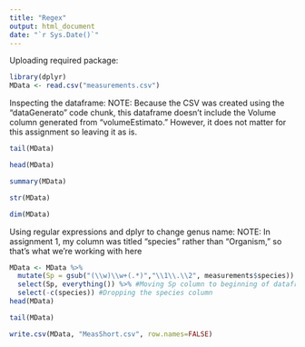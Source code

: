 ```yaml
---
title: "Regex"
output: html_document
date: "`r Sys.Date()`"
---
```

Uploading required package:
```r
library(dplyr)
MData <- read.csv("measurements.csv")
```

Inspecting the dataframe:
NOTE: Because the CSV was created using the "dataGenerato" code chunk, this dataframe doesn't include the Volume column generated from "volumeEstimato." However, it does not matter for this assignment so leaving it as is.
```r
tail(MData)
```
```r
head(MData)
```
```r
summary(MData)
```
```r
str(MData)
```
```r
dim(MData)
```

Using regular expressions and dplyr to change genus name:
NOTE: In assignment 1, my column was titled "species" rather than "Organism," so that's what we're working with here
```r
MData <- MData %>%
  mutate(Sp = gsub("(\\w)\\w+(.*)","\\1\\.\\2", measurements$species)) %>% #regular expression to change genus name to first letter
  select(Sp, everything()) %>% #Moving Sp column to beginning of dataframe
  select(-c(species)) #Dropping the species column 
head(MData)
```
```r
tail(MData)
```

```r
write.csv(MData, "MeasShort.csv", row.names=FALSE)
```
